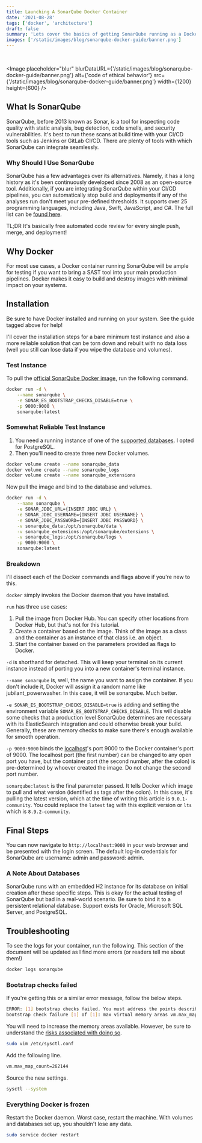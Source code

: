 ```yaml
---
title: Launching A SonarQube Docker Container
date: '2021-08-28'
tags: ['docker', 'architecture']
draft: false
summary: 'Lets cover the basics of getting SonarQube running as a Docker container, along with some of its advantage.'
images: ['/static/images/blog/sonarqube-docker-guide/banner.png']
---
```


<head>
  <title>Launching A SonarQube Docker Container</title>
  <link rel="canonical" href="https://www.bundleapps.io/blog/sonarqube-docker-guide" />
</head>

<Callout
  text="This article was originally published on"
  linkText="bundleapps.io"
  link="https://www.bundleapps.io/blog/sonarqube-docker-guide"
/>

<br />

<Image
  placeholder="blur"
  blurDataURL={'/static/images/blog/sonarqube-docker-guide/banner.png'}
  alt={'code of ethical behavior'}
  src={'/static/images/blog/sonarqube-docker-guide/banner.png'}
  width={1200}
  height={600}
/>

<TOCInline toc={props.toc} toHeading={2} />

## What Is SonarQube

SonarQube, before 2013 known as Sonar, is a tool for inspecting code quality with static analysis, bug detection, code smells, and security vulnerabilities. It's best to run these scans at build time with your CI/CD tools such as Jenkins or GitLab CI/CD. There are plenty of tools with which SonarQube can integrate seamlessly.

### Why Should I Use SonarQube

SonarQube has a few advantages over its alternatives. Namely, it has a long history as it's been continuously developed since 2008 as an open-source tool. Additionally, if you are integrating SonarQube within your CI/CD pipelines, you can automatically stop build and deployments if any of the analyses run don't meet your pre-defined thresholds. It supports over 25 programming languages, including Java, Swift, JavaScript, and C#. The full list can be [found here](https://www.sonarqube.org/features/multi-languages/).

TL;DR It's basically free automated code review for every single push, merge, and deployment!

## Why Docker

For most use cases, a Docker container running SonarQube will be ample for testing if you want to bring a SAST tool into your main production pipelines. Docker makes it easy to build and destroy images with minimal impact on your systems.

## Installation

<Callout
  linkText="Installing Docker and Docker Compose"
  link="/blog/docker-series/pt-1-installing-docker-and-docker-compose"
/>

Be sure to have Docker installed and running on your system. See the guide tagged above for help!

I'll cover the installation steps for a bare minimum test instance and also a more reliable solution that can be torn down and rebuilt with no data loss (well you still can lose data if you wipe the database and volumes).

### Test Instance

To pull the [official SonarQube Docker image](https://hub.docker.com/_/sonarqube/), run the following command.

```bash
docker run -d \
	--name sonarqube \
	-e SONAR_ES_BOOTSTRAP_CHECKS_DISABLE=true \
	-p 9000:9000 \
	sonarqube:latest
```

### Somewhat Reliable Test Instance

1. You need a running instance of one of the [supported databases](https://docs.sonarqube.org/latest/requirements/requirements/). I opted for PostgreSQL.
2. Then you'll need to create three new Docker volumes.

```bash
docker volume create --name sonarqube_data
docker volume create --name sonarqube_logs
docker volume create --name sonarqube_extensions
```

Now pull the image and bind to the database and volumes.

<Callout
  text="If using Oracle, you will have to install the JDBC driver extension first. Find it"
  linkText="here"
  link="https://www.oracle.com/database/technologies/appdev/jdbc-downloads.html"
  postLinkText=". Download it and and move it to the `sonarqube_extensions/jdbc-driver/oracle` location."
/>

```bash
docker run -d \
	--name sonarqube \
	-e SONAR_JDBC_URL={INSERT JDBC URL} \
    -e SONAR_JDBC_USERNAME={INSERT JDBC USERNAME} \
    -e SONAR_JDBC_PASSWORD={INSERT JDBC PASSWORD} \
	-v sonarqube_data:/opt/sonarqube/data \
	-v sonarqube_extensions:/opt/sonarqube/extensions \
	-v sonarqube_logs:/opt/sonarqube/logs \
	-p 9000:9000 \
	sonarqube:latest
```

<Callout text="Don't include the curly braces." />

### Breakdown

I'll dissect each of the Docker commands and flags above if you're new to this.

<Callout text="Docker cheat sheet coming soon that will have these and more." />

`docker` simply invokes the Docker daemon that you have installed.

`run` has three use cases:

1. Pull the image from Docker Hub. You can specify other locations from Docker Hub, but that's not for this tutorial.
2. Create a container based on the image. Think of the image as a class and the container as an instance of that class i.e. an object.
3. Start the container based on the parameters provided as flags to Docker.

`-d` is shorthand for detached. This will keep your terminal on its current instance instead of porting you into a new container's terminal instance.

`--name sonarqube` is, well, the name you want to assign the container. If you don't include it, Docker will assign it a random name like jubilant_powerwasher. In this case, it will be sonarqube. Much better.

`-e SONAR_ES_BOOTSTRAP_CHECKS_DISABLE=true` is adding and setting the environment variable `SONAR_ES_BOOTSTRAP_CHECKS_DISABLE`. This will disable some checks that a production level SonarQube determines are necessary with its ElasticSearch integration and could otherwise break your build. Generally, these are memory checks to make sure there's enough available for smooth operation.

<Callout
  text="When using an external database, this setting will be ignored. Bootstrap checks will run every time and probably fail your build. Check the"
  linkText="troubleshooting steps"
  link="#troubleshooting"
  postLinkText=" for how to configure your system for an external database."
/>

`-p 9000:9000` binds the [localhost](http://localhost)'s port 9000 to the Docker container's port of 9000. The localhost port (the first number) can be changed to any open port you have, but the container port (the second number, after the colon) is pre-determined by whoever created the image. Do not change the second port number.

`sonarqube:latest` is the final parameter passed. It tells Docker which image to pull and what version (identified as tags after the colon). In this case, it's pulling the latest version, which at the time of writing this article is `9.0.1-community`. You could replace the `latest` tag with this explicit version or `lts` which is `8.9.2-community`.

## Final Steps

You can now navigate to `http://localhost:9000` in your web browser and be presented with the login screen. The default log-in credentials for SonarQube are username: admin and password: admin.

### A Note About Databases

SonarQube runs with an embedded H2 instance for its database on initial creation after these specific steps. This is okay for the actual testing of SonarQube but bad in a real-world scenario. Be sure to bind it to a persistent relational database. Support exists for Oracle, Microsoft SQL Server, and PostgreSQL.

## Troubleshooting

To see the logs for your container, run the following. This section of the document will be updated as I find more errors (or readers tell me about them!)

```bash
docker logs sonarqube
```

### Bootstrap checks failed

If you're getting this or a similar error message, follow the below steps.

```bash
ERROR: [1] bootstrap checks failed. You must address the points described in the following [1] lines before starting Elasticsearch.
bootstrap check failure [1] of [1]: max virtual memory areas vm.max_map_count [65530] is too low, increase to at least [262144]
```

You will need to increase the memory areas available. However, be sure to understand the [risks associated with doing so](https://www.suse.com/support/kb/doc/?id=000016692).

```bash
sudo vim /etc/sysctl.conf
```

Add the following line.

```bash
vm.max_map_count=262144
```

Source the new settings.

```bash
sysctl --system
```

### Everything Docker is frozen

Restart the Docker daemon. Worst case, restart the machine. With volumes and databases set up, you shouldn't lose any data.

```bash
sudo service docker restart
```
